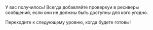 У вас получилось! Всегда добавляйте проверкуи в ресиверы сообщений, если они не должны быть доступны для кого угодно.

Переходите к следующему уровню, когда будете готовы!
